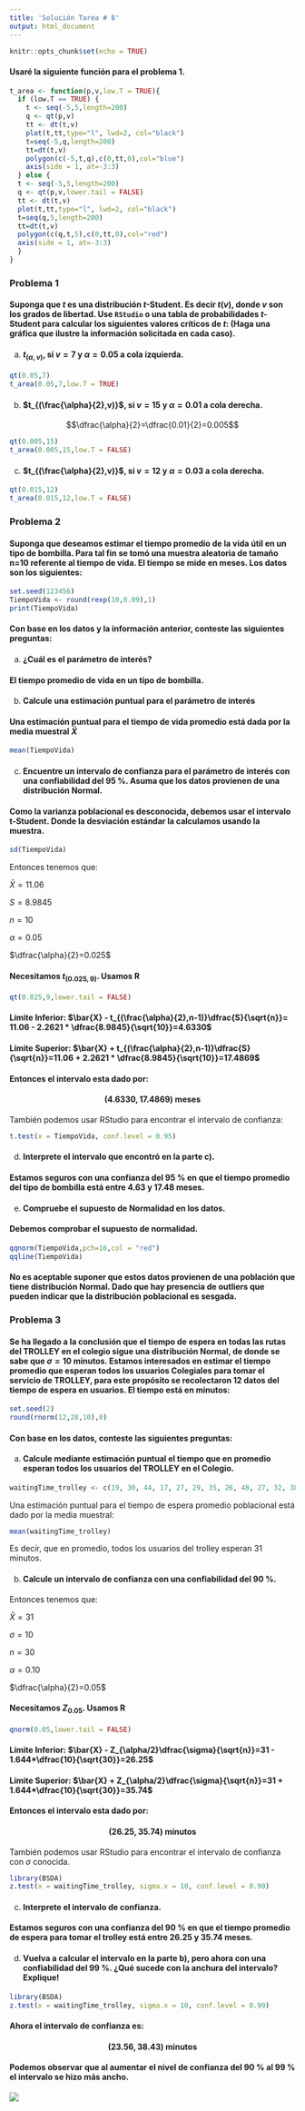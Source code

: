 ```yaml
---
title: 'Solución Tarea # 8'
output: html_document
---
```


```r
knitr::opts_chunk$set(echo = TRUE)
```

#### Usaré la siguiente función para el problema 1.

```r
t_area <- function(p,v,low.T = TRUE){
  if (low.T == TRUE) {
    t <- seq(-5,5,length=200)
    q <- qt(p,v)
    tt <- dt(t,v)
    plot(t,tt,type="l", lwd=2, col="black")
    t=seq(-5,q,length=200)
    tt=dt(t,v)
    polygon(c(-5,t,q),c(0,tt,0),col="blue")
    axis(side = 1, at=-3:3)
  } else {
  t <- seq(-5,5,length=200)
  q <- qt(p,v,lower.tail = FALSE)
  tt <- dt(t,v)
  plot(t,tt,type="l", lwd=2, col="black")
  t=seq(q,5,length=200)
  tt=dt(t,v)
  polygon(c(q,t,5),c(0,tt,0),col="red")
  axis(side = 1, at=-3:3)
  }
}
```

### Problema 1

#### Suponga que $t$ es una distribución $t$-Student. Es decir $t(v)$, donde $v$ son los grados de libertad. Use `RStudio` o una tabla de probabilidades $t$-Student para calcular los siguientes valores críticos de $t$: (Haga una gráfica que ilustre la información solicitada en cada caso). 

a)  ####  $t_{(\alpha,v)}$, si $v=7$ y $\alpha=0.05$ a cola izquierda.

```r
qt(0.05,7)
t_area(0.05,7,low.T = TRUE)
```

b)  ####  $t_{(\frac{\alpha}{2},v)}$, si $v=15$ y $\alpha=0.01$ a cola derecha.

$$\dfrac{\alpha}{2}=\dfrac{0.01}{2}=0.005$$

```r
qt(0.005,15)
t_area(0.005,15,low.T = FALSE)
```

c)  ####  $t_{(\frac{\alpha}{2},v)}$, si $v=12$ y $\alpha=0.03$ a cola derecha. 


```r
qt(0.015,12)
t_area(0.015,12,low.T = FALSE)
```


### Problema 2


#### Suponga que deseamos estimar el tiempo promedio de la vida útil en un tipo de bombilla. Para tal fin se tomó una muestra aleatoria de tamaño n=10 referente al tiempo de vida. El tiempo se mide en meses. Los datos son los siguientes:

```r
set.seed(123456)
TiempoVida <- round(rexp(10,0.09),1)
print(TiempoVida)
```

#### Con base en los datos y la información anterior, conteste las siguientes preguntas:

a)  #### ¿Cuál es el parámetro de interés?  

#### El tiempo promedio de vida en un tipo de  bombilla.

b)  #### Calcule una estimación puntual para el parámetro de interés

#### Una estimación puntual para el tiempo de vida promedio está dada por la media muestral $\bar{X}$

```r
mean(TiempoVida)
```


c)  #### Encuentre un intervalo de confianza para el parámetro de interés con una confiabilidad del 95 %. Asuma que los datos provienen de una distribución Normal.

#### Como la varianza poblacional es desconocida, debemos usar el intervalo t-Student. Donde la desviación estándar la calculamos usando la muestra.

```r
sd(TiempoVida)
```

Entonces tenemos que:

$\bar{X}=11.06$

$S = 8.9845$

$n = 10$

$\alpha = 0.05$

$\dfrac{\alpha}{2}=0.025$

#### Necesitamos $t_{(0.025,9)}$. Usamos R

```r
qt(0.025,9,lower.tail = FALSE)
```

#### **Límite Inferior**: $\bar{X} - t_{(\frac{\alpha}{2},n-1)}\dfrac{S}{\sqrt{n}}= 11.06 - 2.2621 * \dfrac{8.9845}{\sqrt{10}}=4.6330$

#### **Límite Superior**: $\bar{X} + t_{(\frac{\alpha}{2},n-1)}\dfrac{S}{\sqrt{n}}=11.06 + 2.2621 * \dfrac{8.9845}{\sqrt{10}}=17.4869$

#### Entonces el intervalo esta dado por:

#### $$\bigg(4.6330 , 17.4869\bigg) \; \text{meses}$$

También podemos usar RStudio para encontrar el intervalo de confianza:

```r
t.test(x = TiempoVida, conf.level = 0.95)
```

d)  #### Interprete el intervalo que encontró en la parte c).

#### Estamos seguros con una confianza del 95 % en que el tiempo promedio del tipo de bombilla está entre $4.63$ y $17.48$ meses.

e)  #### Compruebe el supuesto de Normalidad en los datos.

#### Debemos comprobar el supuesto de normalidad.

```r
qqnorm(TiempoVida,pch=16,col = "red")
qqline(TiempoVida)
```

#### No es aceptable suponer que estos datos provienen de una población que tiene distribución Normal. Dado que hay presencia de outliers que pueden indicar que la distribución poblacional es sesgada.

### Problema 3 

#### Se ha llegado a la conclusión que el tiempo de espera en todas las rutas del TROLLEY en el colegio sigue una distribución Normal, de donde se sabe que $\sigma=10$ minutos. Estamos interesados en estimar el tiempo promedio que esperan todos los usuarios Colegiales para tomar el servicio de TROLLEY, para este propósito se recolectaron 12 datos del tiempo de espera en usuarios. El tiempo está en minutos:

```r
set.seed(2)
round(rnorm(12,28,10),0)
```


#### Con base en los datos, conteste las siguientes preguntas:

a)  #### Calcule mediante estimación puntual el tiempo que en promedio esperan todos los usuarios del TROLLEY en el Colegio. 

```r
waitingTime_trolley <- c(19, 30, 44, 17, 27, 29, 35, 26, 48, 27, 32, 38)
```

Una estimación puntual para el tiempo de espera promedio poblacional está dado por la media muestral:

```r
mean(waitingTime_trolley)
```

Es decir, que en promedio, todos los usuarios del trolley esperan 31 minutos.

b)  #### Calcule un intervalo de confianza con una confiabilidad del 90 %.

Entonces tenemos que:

$\bar{X}=31$

$\sigma = 10$

$n = 30$

$\alpha = 0.10$

$\dfrac{\alpha}{2}=0.05$

#### Necesitamos $Z_{0.05}$. Usamos R

```r
qnorm(0.05,lower.tail = FALSE)
```


#### **Límite Inferior**: $\bar{X} - Z_{\alpha/2}\dfrac{\sigma}{\sqrt{n}}=31 - 1.644*\dfrac{10}{\sqrt{30}}=26.25$

#### **Límite Superior**: $\bar{X} + Z_{\alpha/2}\dfrac{\sigma}{\sqrt{n}}=31 + 1.644*\dfrac{10}{\sqrt{30}}=35.74$

#### Entonces el intervalo esta dado por:

#### $$\bigg(26.25 , 35.74\bigg) \; \text{minutos}$$

También podemos usar RStudio para encontrar el intervalo de confianza con $\sigma$ conocida.

```r
library(BSDA)
z.test(x = waitingTime_trolley, sigma.x = 10, conf.level = 0.90)
```

c)  #### Interprete el intervalo de confianza.

#### Estamos seguros con una confianza del 90 % en que el tiempo promedio de espera para tomar el trolley está entre $26.25$ y $35.74$ meses.

d)  #### Vuelva a calcular el intervalo en la parte b), pero ahora con una confiabilidad del 99 %. ¿Qué sucede con la anchura del intervalo? Explique!

```r
library(BSDA)
z.test(x = waitingTime_trolley, sigma.x = 10, conf.level = 0.99)
```

#### Ahora el intervalo de confianza es:

#### $$\bigg(23.56 , 38.43\bigg) \; \text{minutos}$$

#### Podemos observar que al aumentar el nivel de confianza del 90 % al 99 % el intervalo se hizo más ancho. 

![](blanco.png)
